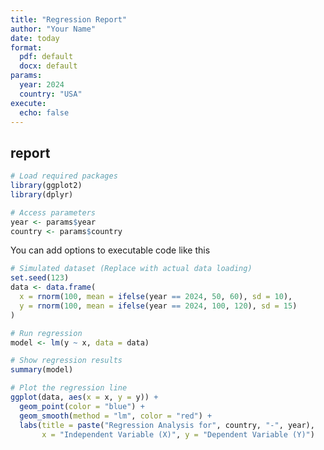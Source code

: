 ```yaml
---
title: "Regression Report"
author: "Your Name"
date: today
format:
  pdf: default
  docx: default
params:
  year: 2024
  country: "USA"
execute:
  echo: false
---
```



## report


```r
# Load required packages
library(ggplot2)
library(dplyr)

# Access parameters
year <- params$year
country <- params$country
```

You can add options to executable code like this

```r
# Simulated dataset (Replace with actual data loading)
set.seed(123)
data <- data.frame(
  x = rnorm(100, mean = ifelse(year == 2024, 50, 60), sd = 10),
  y = rnorm(100, mean = ifelse(year == 2024, 100, 120), sd = 15)
)

# Run regression
model <- lm(y ~ x, data = data)

# Show regression results
summary(model)

```




```r
# Plot the regression line
ggplot(data, aes(x = x, y = y)) +
  geom_point(color = "blue") +
  geom_smooth(method = "lm", color = "red") +
  labs(title = paste("Regression Analysis for", country, "-", year),
       x = "Independent Variable (X)", y = "Dependent Variable (Y)")
```
